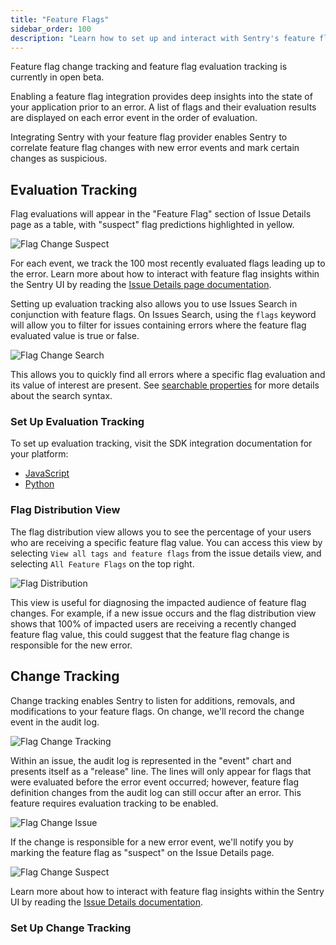```yaml
---
title: "Feature Flags"
sidebar_order: 100
description: "Learn how to set up and interact with Sentry's feature flag evaluation tracking and feature flag change tracking."
---
```


<Alert title="Currently in Beta">

Feature flag change tracking and feature flag evaluation tracking is currently in open beta.

</Alert>

Enabling a feature flag integration provides deep insights into the state of your application prior to an error. A list of flags and their evaluation results are displayed on each error event in the order of evaluation.

Integrating Sentry with your feature flag provider enables Sentry to correlate feature flag changes with new error events and mark certain changes as suspicious.

## Evaluation Tracking

Flag evaluations will appear in the "Feature Flag" section of Issue Details page as a table, with "suspect" flag predictions highlighted in yellow.

![Flag Change Suspect](./img/SuspectFlag.png)

For each event, we track the 100 most recently evaluated flags leading up to the error. Learn more about how to interact with feature flag insights within the Sentry UI by reading the [Issue Details page documentation](/product/issues/issue-details/#feature-flags).

Setting up evaluation tracking also allows you to use Issues Search in conjunction with feature flags. On Issues Search, using the `flags` keyword will allow you to filter for issues containing errors where the feature flag evaluated value is true or false.

![Flag Change Search](./img/FlagsSearch.png)

This allows you to quickly find all errors where a specific flag evaluation and its value of interest are present. See [searchable properties](/concepts/search/searchable-properties/issues/#flags) for more details about the search syntax.

### Set Up Evaluation Tracking

To set up evaluation tracking, visit the SDK integration documentation for your platform:
* [JavaScript](/platforms/javascript/feature-flags/)
* [Python](/platforms/python/feature-flags/)

### Flag Distribution View

The flag distribution view allows you to see the percentage of your users who are receiving a specific feature flag value. You can access this view by selecting `View all tags and feature flags` from the issue details view, and selecting `All Feature Flags` on the top right.

![Flag Distribution](./img/FlagDistribution.png)

This view is useful for diagnosing the impacted audience of feature flag changes. For example, if a new issue occurs and the flag distribution view shows that 100% of impacted users are receiving a recently changed feature flag value, this could suggest that the feature flag change is responsible for the new error.

## Change Tracking

Change tracking enables Sentry to listen for additions, removals, and modifications to your feature flags. On change, we'll record the change event in the audit log.

![Flag Change Tracking](./img/FlagChangeTracking.png)

Within an issue, the audit log is represented in the "event" chart and presents itself as a "release" line. The lines will only appear for flags that were evaluated before the error event occurred; however, feature flag definition changes from the audit log can still occur after an error. This feature requires evaluation tracking to be enabled. 

![Flag Change Issue](./img/FlagChangeIssue.png)

If the change is responsible for a new error event, we'll notify you by marking the feature flag as "suspect" on the Issue Details page.

![Flag Change Suspect](./img/SuspectFlag.png)

Learn more about how to interact with feature flag insights within the Sentry UI by reading the [Issue Details documentation](/product/issues/issue-details/#feature-flags).

### Set Up Change Tracking

<PlatformContent includePath="feature-flags/change-tracking-index" platform="_default"/>
